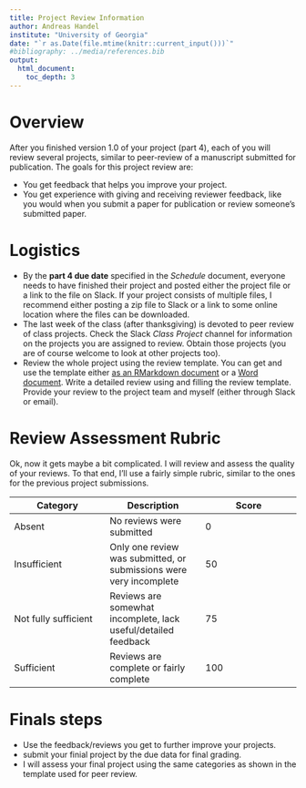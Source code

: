 ---
title: Project Review Information 
author: Andreas Handel
institute: "University of Georgia"
date: "`r as.Date(file.mtime(knitr::current_input()))`"
#bibliography: ../media/references.bib
output: 
  html_document:
    toc_depth: 3
---

# Overview
After you finished version 1.0 of your project (part 4), each of you will review several projects, similar to peer-review of a manuscript submitted for publication. The goals for this project review are:

* You get feedback that helps you improve your project.
* You get experience with giving and receiving reviewer feedback, like you would when you submit a paper for publication or review someone's submitted paper.


# Logistics
* By the __part 4 due date__ specified in the _Schedule_ document, everyone needs to have finished their project and posted either the project file or a link to the file on Slack. If your project consists of multiple files, I recommend either posting a zip file to Slack or a link to some online location where the files can be downloaded.
* The last week of the class (after thanksgiving) is devoted to peer review of class projects. Check the Slack _Class Project_ channel for information on the projects you are assigned to review. Obtain those projects (you are of course welcome to look at other projects too).
* Review the whole project using the review template. You can get and use the template either [as an RMarkdown document](./media/Project_Review_Template.Rmd) or a [Word document](./media/Project_Review_Template.doc). Write a detailed review using and filling the review template. Provide your review to the project team and myself (either through Slack or email).


# Review Assessment Rubric
Ok, now it gets maybe a bit complicated. I will review and assess the quality of your reviews. To that end, I'll use a fairly simple rubric, similar to the ones for the previous project submissions.

| **Category** | **Description**  | **Score** |
| --- | --- | --- |
| Absent | No reviews were submitted | 0 |
| Insufficient | Only one review was submitted, or submissions were very incomplete | 50 |
| Not fully sufficient | Reviews are somewhat incomplete, lack useful/detailed feedback | 75 |
| Sufficient | Reviews are complete or fairly complete | 100 |


# Finals steps
* Use the feedback/reviews you get to further improve your projects.
* submit your finial project by the due data for final grading.
* I will assess your final project using the same categories as shown in the template used for peer review.